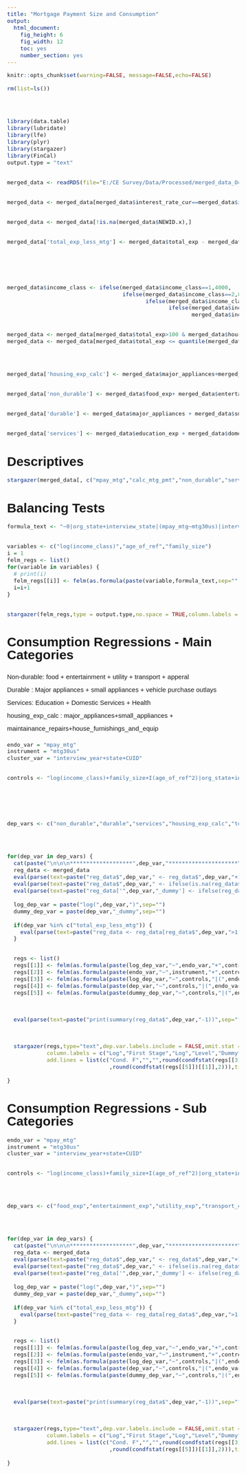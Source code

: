 ```yaml
---
title: "Mortgage Payment Size and Consumption"
output: 
  html_document: 
    fig_height: 6
    fig_width: 12
    toc: yes
    number_section: yes
---
```


<style type="text/css">
body{ 
      font-size: 15px;
      font-family: Helvetica,Arial,sans-serif;
      line-height: 200%;
  }
  
.author {
 font-size: 15px;
 color: Black;
 font-style: normal;
 text-align: center;
}


.date { 
 font-size: 15px;
 color: Black;
 font-style: normal;
 text-align: center;
}

.title{
  text-align: center;
  font-size: 15px;
 color: Black;
 
}

.toc-ignore{
  text-align: center;
  font-size: 15px;
 color: Black;
}

.fluid-row{
  text-align: center;
  font-size: 15px;
 color: Black;
}

</style>

```r
knitr::opts_chunk$set(warning=FALSE, message=FALSE,echo=FALSE)
```

```r
rm(list=ls())


library(data.table)
library(lubridate)
library(lfe)
library(plyr)
library(stargazer)
library(FinCal)
output.type = "text"

merged_data <- readRDS(file="E:/CE Survey/Data/Processed/merged_data_Oct272017.rds") # file created by 10252017_kevin_comments.R

merged_data <- merged_data[merged_data$interest_rate_cur==merged_data$interest_rate_org,]

merged_data <- merged_data[!is.na(merged_data$NEWID.x),]

merged_data['total_exp_less_mtg'] <- merged_data$total_exp - merged_data$mtg_pmt_calc_mor*3



merged_data$income_class <- ifelse(merged_data$income_class==1,4000,
                                   ifelse(merged_data$income_class==2,8000,
                                          ifelse(merged_data$income_class==3,12000,
                                                 ifelse(merged_data$income_class==4,17000,
                                                        merged_data$income_class*10000-25000))))

merged_data <- merged_data[merged_data$total_exp>100 & merged_data$hours_worked_ref>0 & !is.na(merged_data$total_exp),]
merged_data <- merged_data[merged_data$total_exp <= quantile(merged_data$total_exp,0.99,na.rm = TRUE) & merged_data$total_exp >= quantile(merged_data$total_exp,0.01,na.rm = TRUE),]


merged_data['housing_exp_calc'] <- merged_data$major_appliances+merged_data$small_appliances + merged_data$maintainance_repairs+merged_data$house_furnishings_and_equip

merged_data['non_durable'] <- merged_data$food_exp+ merged_data$entertainment_exp + merged_data$utility_exp + merged_data$transport_outlays - merged_data$vehicle_purchase_outlay + merged_data$apperel_and_services_exp+merged_data$miscellaneous_exp 

merged_data['durable'] <- merged_data$major_appliances + merged_data$small_appliances + merged_data$vehicle_purchase_outlay

merged_data['services'] <- merged_data$education_exp + merged_data$domestic_services + merged_data$health_exp

```

# Descriptives
```r

stargazer(merged_data[, c("mpay_mtg","calc_mtg_pmt","non_durable","services","durable","org_year","interview_year","income_class","family_size","age_of_ref","total_exp","total_exp_less_mtg","food_exp","all_major_outlays","entertainment_exp","vehicle_purchase_outlay","major_appliances","small_appliances","house_furnishings_and_equip","maintainance_repairs","utility_exp")], type = output.type, summary.stat = c("mean", "sd", "p25", "median", "p75", "n"),notes = "",digits = 4)
```

# Balancing Tests
```r
formula_text <- "~0|org_state+interview_state|(mpay_mtg~mtg30us)|interview_year+CUID"

variables <- c("log(income_class)","age_of_ref","family_size")
i = 1
felm_regs <- list()
for(variable in variables) {
  # print(i)
  felm_regs[[i]] <- felm(as.formula(paste(variable,formula_text,sep="")),data=merged_data)
  i=i+1
}

stargazer(felm_regs,type = output.type,no.space = TRUE,column.labels = gsub("_","",variables))
```


# Consumption Regressions - Main Categories

Non-durable: food + entertainment + utility + transport + apperal <br/>
Durable : Major appliances + small appliances + vehicle purchase outlays <br/>
Services: Education + Domestic Services + Health <br/>
housing_exp_calc : major_appliances+small_appliances + maintainance_repairs+house_furnishings_and_equip<br/>
```r
endo_var = "mpay_mtg"
instrument = "mtg30us"
cluster_var = "interview_year+state+CUID"

controls <- "log(income_class)+family_size+I(age_of_ref^2)|org_state+interview_state"



dep_vars <- c("non_durable","durable","services","housing_exp_calc","total_exp")#,"food_exp","all_major_outlays","entertainment_exp","transport_outlays","vehicle_purchase_outlay","major_appliances","small_appliances","house_furnishings_and_equip","maintainance_repairs","utility_exp")


for(dep_var in dep_vars) {
  cat(paste("\n\n\n*******************",dep_var,"*********************\n\n\nSummary Statistics\n"))
  reg_data <- merged_data
  eval(parse(text=paste("reg_data$",dep_var," <- reg_data$",dep_var,"+1",sep="")))
  eval(parse(text=paste("reg_data$",dep_var," <- ifelse(is.na(reg_data$",dep_var,"),1,reg_data$",dep_var,")",sep="")))
  eval(parse(text=paste("reg_data['",dep_var,"_dummy'] <- ifelse(reg_data$",dep_var,">1,1,0)",sep="")))
  
  log_dep_var = paste("log(",dep_var,")",sep="")
  dummy_dep_var = paste(dep_var,"_dummy",sep="")
  
  if(dep_var %in% c("total_exp_less_mtg")) {
    eval(parse(text=paste("reg_data <- reg_data[reg_data$",dep_var,">1,]",sep="")))
  }

  regs <- list()
  regs[[1]] <- felm(as.formula(paste(log_dep_var,"~",endo_var,"+",controls,"|0|",cluster_var,sep="")),data = reg_data)
  regs[[2]] <- felm(as.formula(paste(endo_var,"~",instrument,"+",controls,"|0|",cluster_var,sep="")),data = reg_data)
  regs[[3]] <- felm(as.formula(paste(log_dep_var,"~",controls,"|(",endo_var,"~",instrument,")|",cluster_var,sep="")),data = reg_data)
  regs[[4]] <- felm(as.formula(paste(dep_var,"~",controls,"|(",endo_var,"~",instrument,")|",cluster_var,sep="")),data = reg_data)
  regs[[5]] <- felm(as.formula(paste(dummy_dep_var,"~",controls,"|(",endo_var,"~",instrument,")|",cluster_var,sep="")),data = reg_data)
  

  eval(parse(text=paste("print(summary(reg_data$",dep_var,"-1))",sep="")))

  
  stargazer(regs,type="text",dep.var.labels.include = FALSE,omit.stat = c("f","rsq","ser"),
            column.labels = c("Log","First Stage","Log","Level","Dummy"),
            add.lines = list(c("Cond. F","","",round(condfstat(regs[[3]])[[1]],2),round(condfstat(regs[[4]])[[1]],2)
                               ,round(condfstat(regs[[5]])[[1]],2))),title = gsub("_"," ",dep_var))
  
}

```


# Consumption Regressions - Sub Categories
```r
endo_var = "mpay_mtg"
instrument = "mtg30us"
cluster_var = "interview_year+state+CUID"

controls <- "log(income_class)+family_size+I(age_of_ref^2)|org_state+interview_state"


dep_vars <- c("food_exp","entertainment_exp","utility_exp","transport_outlays","apperel_and_services_exp","major_appliances","small_appliances","vehicle_purchase_outlay","education_exp","domestic_services","health_exp")


for(dep_var in dep_vars) {
  cat(paste("\n\n\n*******************",dep_var,"*********************\n\n\nSummary Statistics\n"))
  reg_data <- merged_data
  eval(parse(text=paste("reg_data$",dep_var," <- reg_data$",dep_var,"+1",sep="")))
  eval(parse(text=paste("reg_data$",dep_var," <- ifelse(is.na(reg_data$",dep_var,"),1,reg_data$",dep_var,")",sep="")))
  eval(parse(text=paste("reg_data['",dep_var,"_dummy'] <- ifelse(reg_data$",dep_var,">1,1,0)",sep="")))
  
  log_dep_var = paste("log(",dep_var,")",sep="")
  dummy_dep_var = paste(dep_var,"_dummy",sep="")
  
  if(dep_var %in% c("total_exp_less_mtg")) {
    eval(parse(text=paste("reg_data <- reg_data[reg_data$",dep_var,">1,]",sep="")))
  }

  regs <- list()
  regs[[1]] <- felm(as.formula(paste(log_dep_var,"~",endo_var,"+",controls,"|0|",cluster_var,sep="")),data = reg_data)
  regs[[2]] <- felm(as.formula(paste(endo_var,"~",instrument,"+",controls,"|0|",cluster_var,sep="")),data = reg_data)
  regs[[3]] <- felm(as.formula(paste(log_dep_var,"~",controls,"|(",endo_var,"~",instrument,")|",cluster_var,sep="")),data = reg_data)
  regs[[4]] <- felm(as.formula(paste(dep_var,"~",controls,"|(",endo_var,"~",instrument,")|",cluster_var,sep="")),data = reg_data)
  regs[[5]] <- felm(as.formula(paste(dummy_dep_var,"~",controls,"|(",endo_var,"~",instrument,")|",cluster_var,sep="")),data = reg_data)
  

  eval(parse(text=paste("print(summary(reg_data$",dep_var,"-1))",sep="")))

  
  stargazer(regs,type="text",dep.var.labels.include = FALSE,omit.stat = c("f","rsq","ser"),
            column.labels = c("Log","First Stage","Log","Level","Dummy"),
            add.lines = list(c("Cond. F","","",round(condfstat(regs[[3]])[[1]],2),round(condfstat(regs[[4]])[[1]],2)
                               ,round(condfstat(regs[[5]])[[1]],2))),title = gsub("_"," ",dep_var))
  
}

```

